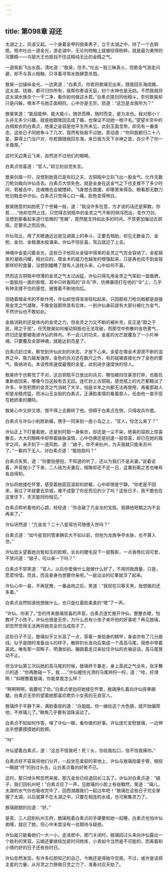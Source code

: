 ```yaml
---
---
---
```

title: 第098章 迎还
---





太湖之上，风波又起。一个身着金甲的俊美男子，立于太湖之中，持了一个古铜瓶，瓶中吐出一道金光，游走湖中，无论何物触上就被绞得粉碎。就是最为勇悍的河豚精——乌狼大王也抵挡不住这精纯无比的金精之气。

一道紫影飞出水面，清叱道：“敖昊，住手。”吐出一股三昧真火，但那金气游走闪避，却不与真火相触，只寻着寻常水族肆意杀戮。

敖昊一边操纵金光，一边笑道：“白素贞，你若将敖璃交出来，随我回东海成婚，这太湖、钱塘，都可归你所有，我帮你奏请天庭，封个水神也是无妨。不然我就将这太湖水族杀个一干二净，看你如何做这水君。”白素贞提剑同他相斗，奈何敖昊却只是闪躲，根本不与她正面相抗，心中亦是无奈，怒道：“这岂是龙族所为？”

敖昊笑道：“能屈能伸，能大能小，随世而移，随时而变，是为龙也。我对那小丫头并无多少兴趣，就是她跟我回去成了婚，也保证不动她一根汗毛。”望望半空中的白绸紫衣的白素贞，绝美之姿容是他平生所未见。此刻玉面含煞，却另有一番美态，这些日子同她争斗了几次，竟然有些敌不过她，意动道：“你同我都归二十八星，算得上门当户对，你若跟随我回东海，来日我为天下水神之首，亦少不了你一半尊荣。”

这时天边黄云飞来，自然逃不过他们的眼睛。

白素贞惊喜道：“官人。”却立刻自觉失言。

敖昊剑眉一拧，没想到她竟已是有妇之夫，古铜瓶中立刻飞出一股金气，化作无数刀枪剑戟向许仙击去。白素贞大惊失色，就是金身在这金气之下也支撑不了多少时间，若被击中，连魂魄也会被搅碎。飞身想去救援，却哪里来得及。眼看那无数刀枪剑戟击中许仙，白素贞只觉得心口一痛，脸色变得煞白。

敖昊随意的如拍死了个苍蝇一般，道：“我没许多在意，方才说的话还是算数，你若……”他却忽然止住，只觉得古铜瓶中的金灵之气不断的倾泻而出，变作刀剑，没想到那看起来道行低微的“苍蝇”，竟然能支持如此多的时间，不禁更加催动古铜瓶，定要杀之而后快。

许仙驾云，用了天眼通远远就见湖面上的争斗，正要去相助，却见无数金刀、金枪、金剑、金戟潮水般涌来。许仙不惊反喜，驾云就迎了上去。

神魂中金星闪着金光，这些日子他将从金钹中得来的金灵之气完全容纳了，金星越发的凝练闪耀，相对应的，噬金术的威力也越发的增强起来，只是再也找不到金钹那样好的食量，没想到瞌睡了就有人送枕头来，心中如何不喜。

然而这古铜瓶中喷薄的金灵之气太过凶猛，许仙只得先用金灵之气架起一面盾牌，一面抵挡一面的吞噬，耳中只听轰鸣的“乒乓”声，仿佛暴雨打在他的“伞”上，几乎有种支撑不住的感觉，被推着不断地向后。

但随着噬金术的不断作用，许仙却觉得渐渐轻松起来。只因那些刀枪剑戟都是直接用金灵之气凝聚，不像金钹那样具有实体，一到许仙身前就有大部分被化为金气，不然许仙也不敢如此。

金盾消耗的还是体内的金灵之力，但金灵之力又不断的被补充，反正是“取之于民，用之于民”。任凭敖昊如何催动铜瓶也无法攻破，而那空中弥散的金色雾气，终归还是要被吸进许仙的体内，不一会儿的功夫，金星的光芒就覆及了一小片神魂，只要覆及全部神魂，就能达到亮星了。

白素贞赶过来，察觉到许仙此刻的状态，才放下心来。金星在噬金术源源不断的滋养之中，吸力越发强悍，金色的兵刃还在数尺之外，有的就被直接化作了金色的雾气，吸纳进去。本该修炼速度最慢的金星，此刻进步速度快的惊人。

敖昊终于也察觉了不对，这古铜瓶平日放出的兵刃，哪怕被挡住甚至打碎，也能在重新收回来，哪像今日这般有去无回。连忙封上古铜瓶，感觉瓶上的光芒都黯淡了许多，辛苦积攒的金灵之气消耗了大半，怕是半年之内都无法再使用，再看那敌人却是龙精虎猛，而冰山玉女般的白素贞，正满脸柔情的看着那人，任由他一直手揽在她娇柔的腰际。

敖昊心中又妒又恨，恨不得上去撕碎了他，但碍于白素贞在侧，只得收兵作罢。

白素贞与许仙小别胜新婚，携手一同来到一座小岛之上，“官人，你怎么来了？”

许仙正上下打量着她，还是别时那一身紫衣，却还是一尘不染，绝美的容颜上惊喜散去，大大的眼眸中却带着脉脉温情，心中仿佛还是初逢一般惊喜，却已在她的眉宇之间，亲手刻下一道风韵，道：“娘子，你不来杭州，为夫我就只能来苏州了。”一看四下无人，对白素贞道：“能抱抱吗？”

白素贞失笑，道：“你要抱便抱，不知道的听了，还以为我们不是夫妻。”说着说着，声音就小了下来，二人结为夫妻后，相聚却还不足一日，这番别离之苦也唯有各自得知。

许仙将她搂在怀里，感受着她窈窕温软的娇躯，心中却很是宁静。“你老是不回来，我过了年就要去京城，难不成娶了你反而见的少了吗？这些日子，我干脆也在这里住下，天天能同你相见。”

白素贞聆听着他的心跳，轻轻道：“你击破了亢金龙的宝瓶，我猜他短期之内不会再来了。”

许仙讶然道：“亢金龙？二十八星宿也可随便入世吗？”

白素贞道：“如今星宫的管束确实大不如以前，但他为龙族争夺水脉，也不算入世。”

许仙低头望着她白皙如玉的脸颊，长长的睫毛投下一层翳影，一点香唇红润可爱，不禁问道：“娘子，可以亲一下吗？”

白素贞不禁笑道：“官人，以后你爱做什么就做什么好了，不用同我商量，只是，愿君怜惜。而且，而且妾身也想要你亲呢。”一层淡淡的红晕就浮了起来。

许仙心中一喜，不再犹豫，一番品吻之后，笑道：“我现在只等天黑，我想做的还多着。”

白素贞自然知道他想做什么，也只是红着脸柔柔的“嗯”了一声。

“许仙，你来了。”忽的传来敖璃惊喜的声音。白素贞连忙推开许仙，整整衣裙，怕教坏了小孩子。许仙也很是无奈，为什么总有小孩子来坏他的好事呢？再见敖璃，却忽然觉得无法再将她完全的当成孩子了。

这些日子不见，敖璃似乎又长高了一点，穿着一身贴身的鳞甲，身姿亦有了几分曲线，似乎是随时准备战斗的样子，散碎的长发向后束成一个高高马尾，简练中带着英武。唯有那一双眸子，明澈如初。蹦跳着走过来扯住许仙的衣袖说话，高马尾晃动不止。

但当许仙第三次玩她的高马尾的时候，敖璃终于暴走，身上英武之气全失，张牙舞爪的道：“你再敢碰一下，我……”许仙握住光滑的马尾辫捋一捋，道：“哇，好滑啊！”斜眼瞥着敖璃，你能拿我怎么样？

“啊啊啊啊，我要吃了你。”白素贞使劲将她搂在怀里，敖璃挣扎着向许仙挥拳踢腿，白素贞无奈的望着她那喜欢欺负小女孩的无良官人。

敖璃终于平静下来，满脸委屈的道：“白姐姐，你一嫁给这个大色狼，就开始偏帮他，不疼璃儿了。”眼角几乎要有泪珠滚动了。

白素贞不知如何作答，嗔了许仙一眼，看你做的好事。许仙连忙安慰敖璃，一边伸出手想要摸摸她的脸颊。

“咔”

许仙望着白素贞，道：“这总不怪我吧！死丫头，你给我松口，信不信我揍你。”

白素贞好不容易将他们分开，一起坐在柔软的草地上，许仙与敖璃抱着手臂，相视一眼就“哼”的别过头去，让白素贞看的好笑不已。

这时，那只绿头鸭忽然来报，那亢金龙已经退回长江去了。许仙对白素贞道：“娘子，我们回杭州吧！”白素贞应了一声，见敖璃的小脸上有些黯然，笑道：“璃儿，太湖的水气你也吸收完毕了，回西湖跟我们一起过年吧！”敖璃在这些日子完全掌握了太湖，以后就算不在太湖之中，只要在相连的水域，也可聚集灵力了。

敖璃甜甜的应道：“好。”

是夜，三人回到杭州王府，敖璃拖着白素贞的手硬要和她一起睡，白素贞也怕许仙痴缠，就应了她，但心中未尝没有一丝期待与疑惑。

许仙就只能看她们一大一小，走进房中，房门关闭时，敖璃回过头来向许仙露出一个胜利的笑容。云嫣还要继续加紧时间修炼，小青如今当然是不可能的，而离着和小倩约好的日子还有些时日。

许仙忽然发现，有许多红颜知己的自己，今晚还是得独守空房。不过，或许是该把主星的力量，从月灵之力换做日灵之力了，准备对应天劫了。